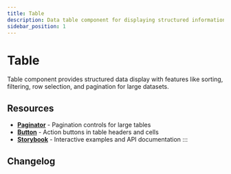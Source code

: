 ```yaml
---
title: Table
description: Data table component for displaying structured information with sorting, filtering, and selection capabilities
sidebar_position: 1
---
```



# Table

Table component provides structured data display with features like sorting, filtering, row selection, and pagination for large datasets.

<TocLinks />

## Resources

- **[Paginator](/docs/components/paginator)** - Pagination controls for large tables
- **[Button](/docs/components/button)** - Action buttons in table headers and cells
- **[Storybook](https://elevate-core-ui.inform-cloud.io/?path=/docs/components-table)** - Interactive examples and API documentation
:::

## Changelog

<ComponentChangelog component="elvt-table" />